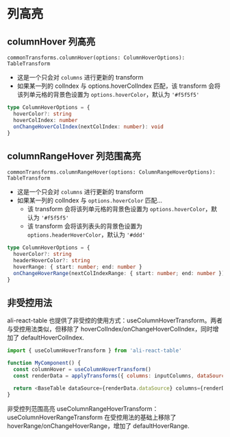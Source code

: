 
<Meta title="表格功能拓展 / 常用功能 / 列高亮" />

# 列高亮

## columnHover 列高亮

`commonTransforms.columnHover(options: ColumnHoverOptions): TableTransform`

- 这是一个只会对 `columns` 进行更新的 transform
- 如果某一列的 colIndex 与 options.hoverColIndex 匹配，该 transform 会将该列单元格的背景色设置为 `options.hoverColor`，默认为 `'#f5f5f5'`

```typescript
type ColumnHoverOptions = {
  hoverColor?: string
  hoverColIndex: number
  onChangeHoverColIndex(nextColIndex: number): void
}
```

<Preview>
  <Story id="表格功能拓展-功能拓展示例--列高亮" />
</Preview>

## columnRangeHover 列范围高亮

`commonTransforms.columnRangeHover(options: ColumnRangeHoverOptions): TableTransform`

- 这是一个只会对 `columns` 进行更新的 transform
- 如果某一列的 colIndex 与 `options.hoverColor` 匹配...
  - 该 transform 会将该列单元格的背景色设置为 `options.hoverColor`，默认为 `'#f5f5f5'`
  - 该 transform 会将该列表头的背景色设置为 `options.headerHoverColor`，默认为 `'#ddd'`

```typescript
type ColumnHoverOptions = {
  hoverColor?: string
  headerHoverColor?: string
  hoverRange: { start: number; end: number }
  onChangeHoverRange(nextColIndexRange: { start: number; end: number }): void
}
```

<Preview>
  <Story id="表格功能拓展-功能拓展示例--列的范围高亮" />
</Preview>

## 非受控用法

ali-react-table 也提供了非受控的使用方式：useColumnHoverTransform。两者与受控用法类似，但移除了 hoverColIndex/onChangeHoverColIndex，同时增加了 defaultHoverColIndex.

```javascript
import { useColumnHoverTransform } from 'ali-react-table'

function MyComponent() {
  const columnHover = useColumnHoverTransform()
  const renderData = applyTransforms({ columns: inputColumns, dataSource: inputDataSource }, columnHover)

  return <BaseTable dataSource={renderData.dataSource} columns={renderData.columns} />
}
```

非受控列范围高亮 useColumnRangeHoverTransform：useColumnHoverRangeTransform 在受控用法的基础上移除了 hoverRange/onChangeHoverRange，增加了 defaultHoverRange.
